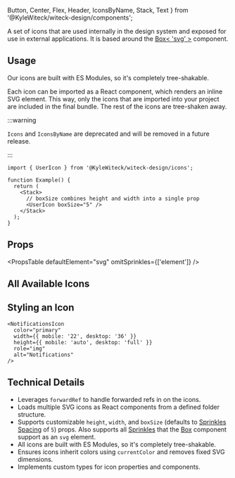   Button,
  Center,
  Flex,
  Header,
  IconsByName,
  Stack,
  Text
} from '@KyleWiteck/witeck-design/components';

A set of icons that are used internally in the design system and exposed for use
in external applications. It is based around the
[Box< 'svg' >](/docs/guides/components/box) component.

## Usage

Our icons are built with ES Modules, so it's completely tree-shakable.

Each icon can be imported as a React component, which renders an inline SVG
element. This way, only the icons that are imported into your project are
included in the final bundle. The rest of the icons are tree-shaken away.

:::warning

`Icons` and `IconsByName` are deprecated and will be removed in a future
release.

:::

```tsx
import { UserIcon } from '@KyleWiteck/witeck-design/icons';

function Example() {
  return (
    <Stack>
      // boxSize combines height and width into a single prop
      <UserIcon boxSize="5" />
    </Stack>
  );
}
```

## Props

<PropsTable defaultElement="svg" omitSprinkles={['element']} />

## All Available Icons

<IconsDemo />

## Styling an Icon

```tsx live
<NotificationsIcon
  color="primary"
  width={{ mobile: '22', desktop: '36' }}
  height={{ mobile: 'auto', desktop: 'full' }}
  role="img"
  alt="Notifications"
/>
```

## Technical Details

- Leverages `forwardRef` to handle forwarded refs in on the icons.
- Loads multiple SVG icons as React components from a defined folder structure.
- Supports customizable `height`, `width`, and `boxSize` (defaults to
  [Sprinkles Spacing](/docs/guides/styles-and-theming/sprinkles#Spacing) of `5`)
  props. Also supports all
  [Sprinkles](/docs/guides/styles-and-theming/sprinkles) that the
  [Box](/docs/guides/components/box) component support as an `svg` element.
- All icons are built with ES Modules, so it's completely tree-shakable.
- Ensures icons inherit colors using `currentColor` and removes fixed SVG
  dimensions.
- Implements custom types for icon properties and components.
